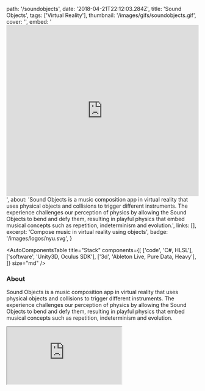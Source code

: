   path: '/soundobjects',
  date: '2018-04-21T22:12:03.284Z',
  title: 'Sound Objects',
  tags: ['Virtual Reality'],
  thumbnail: '/images/gifs/soundobjects.gif',
  cover: '',
  embed:
    '<iframe width="100%" height="450" src="https://www.youtube.com/embed/EkB9nE-vQhw?rel=0&amp;controls=0&amp;showinfo=0" frameborder="0" allow="autoplay; encrypted-media" allowfullscreen></iframe>',
  about:
    'Sound Objects is a music composition app in virtual reality that uses physical objects and collisions to trigger different instruments. The experience challenges our perception of physics by allowing the Sound Objects to bend and defy them, resulting in playful physics that embed musical concepts such as repetition, indeterminism and evolution.',
  links: [],
  excerpt: 'Compose music in virtual reality using objects',
  badge: '/images/logos/nyu.svg',
}

<AutoComponentsTable
  title="Stack"
  components={[
    ['code', 'C#, HLSL'],
    ['software', 'Unity3D, Oculus SDK'],
    ['3d', 'Ableton Live, Pure Data, Heavy'],
  ]}
  size="md"
/>

### About

Sound Objects is a music composition app in virtual reality that uses physical objects and collisions to trigger different instruments. The experience challenges our perception of physics by allowing the Sound Objects to bend and defy them, resulting in playful physics that embed musical concepts such as repetition, indeterminism and evolution.

<iframe src="https://www.youtube.com/embed/EkB9nE-vQhw?rel=0&amp;controls=0&amp;showinfo=0" />

### Making-of

<iframe
  width="100%"
  height="400px"
  src="https://www.youtube.com/embed/giU_hnfS8HQ?rel=0&amp;controls=0&amp;showinfo=0"
  frameBorder="0"
  allowFullScreen
/>

### Credits

Developed with <a target="_blank" href="http://www.scottreitherman.com/">Scott Reitherman</a>
